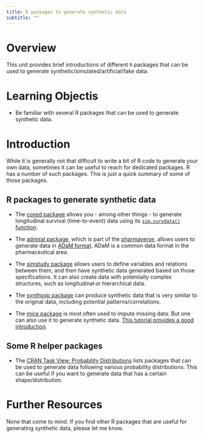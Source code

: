 ```yaml
---
title: R packages to generate synthetic data
subtitle: ""
---
```



# Overview
This unit provides brief introductions of different `R` packages that can be used to generate synthetic/simulated/artificial/fake data.


# Learning Objectis

* Be familiar with several R packages that can be used to generate synthetic data.


# Introduction

While it is generally not that difficult to write a bit of R code to generate your own data, sometimes it can be useful to reach for dedicated packages. R has a number of such packages. This is just a quick summary of some of those packages. 


## R packages to generate synthetic data

* The [coxed package](https://cran.r-project.org/web/packages/coxed/index.html) allows you - among other things - to generate longitudinal survival (time-to-event) data using its [`sim.survdata()` function](https://cran.r-project.org/web/packages/coxed/vignettes/simulating_survival_data.html).


* The [admiral package](https://pharmaverse.github.io/admiral/index.html), which is part of the [pharmaverse](https://pharmaverse.org/), allows users to generate data in [ADaM format](https://www.cdisc.org/standards/foundational/adam). ADaM is a common data format in the pharmaceutical area.

* The [simstudy package](https://kgoldfeld.github.io/simstudy/) allows users to define variables and relations between them, and then have synthetic data generated based on those specifications. It can also create data with potentially complex structures, such as longitudinal or hierarchical data.

* The [synthpop package](https://www.synthpop.org.uk/) can produce synthetic data that is very similar to the original data, including potential patterns/correlations. 

* The [mice package](https://amices.org/mice/) is most often used to impute missing data. But one can also use it to generate synthetic data. [This tutorial provides a good introduction](https://www.gerkovink.com/miceVignettes/synthetic/synthetic.html).

## Some R helper packages 

* The [CRAN Task View: Probability Distributions](https://cran.r-project.org/web/views/Distributions.html) lists packages that can be used to generate data following various probability distributions. This can be useful if you want to generate data that has a certain shape/distribution.


# Further Resources

None that come to mind. If you find other R packages that are useful for generating synthetic data, please let me know.






